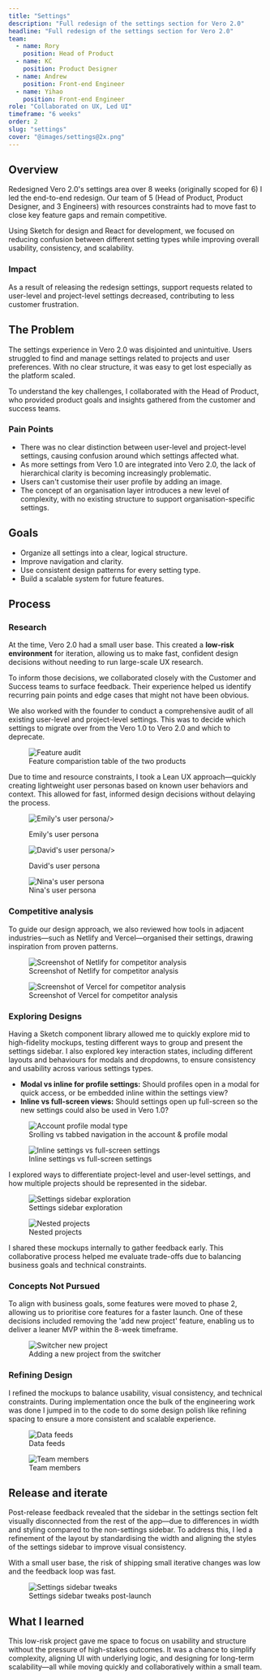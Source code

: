 ```yaml
---
title: "Settings"
description: "Full redesign of the settings section for Vero 2.0"
headline: "Full redesign of the settings section for Vero 2.0"
team:
  - name: Rory
    position: Head of Product
  - name: KC
    position: Product Designer
  - name: Andrew
    position: Front-end Engineer
  - name: Yihao
    position: Front-end Engineer
role: "Collaborated on UX, Led UI"
timeframe: "6 weeks"
order: 2
slug: "settings"
cover: "@images/settings@2x.png"
---
```



## Overview

Redesigned Vero 2.0's settings area over 8 weeks (originally scoped for 6) I led the end-to-end redesign. Our team of 5 (Head of Product, Product Designer, and 3 Engineers) with resources constraints had to move fast to close key feature gaps and remain competitive.

Using Sketch for design and React for development, we focused on reducing confusion between different setting types while improving overall usability, consistency, and scalability.

### Impact

As a result of releasing the redesign settings, support requests related to user-level and project-level settings decreased, contributing to less customer frustration.

## The Problem

The settings experience in Vero 2.0 was disjointed and unintuitive. Users struggled to find and manage settings related to projects and user preferences. With no clear structure, it was easy to get lost especially as the platform scaled.

To understand the key challenges, I collaborated with the Head of Product, who provided product goals and insights gathered from the customer and success teams.

### Pain Points

- There was no clear distinction between user-level and project-level settings, causing confusion
  around which settings affected what.
- As more settings from Vero 1.0 are integrated into Vero 2.0, the lack of hierarchical
  clarity is becoming increasingly problematic.
- Users can't customise their user profile by adding an image.
- The concept of an organisation layer introduces a new level of complexity, with
  no existing structure to support organisation-specific settings.

## Goals

- Organize all settings into a clear, logical structure.
- Improve navigation and clarity.
- Use consistent design patterns for every setting type.
- Build a scalable system for future features.

## Process

### Research

At the time, Vero 2.0 had a small user base. This created a **low-risk environment** for iteration, allowing us to make fast, confident design decisions without needing to run large-scale UX research.

To inform those decisions, we collaborated closely with the Customer and Success teams to surface feedback. Their experience helped us identify recurring pain points and edge cases that might not have been obvious.

We also worked with the founder to conduct a comprehensive audit of all existing user-level and project-level settings. This was to decide which settings to migrate over from the Vero 1.0 to Vero 2.0 and which to deprecate.

<figure>
  <Image
    class="rounded-4xl bg-cyan-50"
    src={featureAuditImage}
    alt="Feature audit"
  />
  <figcaption>Feature comparistion table of the two products</figcaption>
</figure>

Due to time and resource constraints, I took a Lean UX approach—quickly creating
lightweight user personas based on known user behaviors and context. This allowed for
fast, informed design decisions without delaying the process.

<figure>
  <Image
    class="rounded-4xl"
    src={emilyPersonaImage}
    densities={[1, 2]}
    alt="Emily's user persona"

/>

  <figcaption>Emily's user persona</figcaption>
</figure>

<figure>
  <Image
    class="rounded-4xl"
    src={davidPersonaImage}
    densities={[1, 2]}
    alt="David's user persona"

/>

  <figcaption>David's user persona</figcaption>
</figure>

<figure>
  <Image
    class="rounded-4xl"
    src={ninaPersonaImage}
    densities={[1, 2]}
    alt="Nina's user persona"
  />
  <figcaption>Nina's user persona</figcaption>
</figure>

### Competitive analysis

To guide our design approach, we also reviewed how tools in adjacent
industries—such as Netlify and Vercel—organised their settings, drawing
inspiration from proven patterns.

<div class="grid grid-cols-2 gap-10">
  <figure class="!my-0">
    <Image
      class="rounded-3xl outline outline-black/5"
      src={netlifyImage}
      alt="Screenshot of Netlify for competitor analysis"
    />
    <figcaption>Screenshot of Netlify for competitor analysis</figcaption>
  </figure>

  <figure class="!my-0">
    <Image
      class="rounded-3xl outline outline-black/5"
      src={vercelImage}
      alt="Screenshot of Vercel for competitor analysis"
    />
    <figcaption>Screenshot of Vercel for competitor analysis</figcaption>
  </figure>
</div>

### Exploring Designs

Having a Sketch component library allowed me to quickly explore mid to high-fidelity mockups, testing different ways to group and present the settings sidebar. I also explored key interaction states, including different layouts and behaviours for modals and dropdowns, to ensure consistency and usability across various settings types.

- **Modal vs inline for profile settings:** Should profiles open in a modal for quick access, or be
  embedded inline within the settings view?
- **Inline vs full-screen views:** Should settings open up full-screen so the new settings could also be used in Vero 1.0?

<figure>
  <Image
    class="rounded-4xl bg-cyan-50"
    src={accountProfileModalTypeImage}
    alt="Account profile modal type"
  />
  <figcaption>
    Srolling vs tabbed navigation in the account & profile modal
  </figcaption>
</figure>

<figure>
  <Image
    class="rounded-4xl bg-cyan-50"
    src={inlineFullScreenImage}
    alt="Inline settings vs full-screen settings"
  />
  <figcaption>Inline settings vs full-screen settings</figcaption>
</figure>

I explored ways to differentiate project-level and user-level settings, and how
multiple projects should be represented in the sidebar.

<div class="grid grid-cols-1 gap-8 md:grid-cols-3 md:gap-10">
  <figure class="col-span-1 !my-0 md:col-span-2">
    <Image
      class="rounded-3xl bg-cyan-50"
      src={settingsSidebarsImage}
      alt="Settings sidebar exploration"
    />
    <figcaption>Settings sidebar exploration</figcaption>
  </figure>
  <figure class="col-span-1 !my-0">
    <Image
      class="rounded-3xl bg-cyan-50"
      src={nestedProjectsImage}
      alt="Nested projects"
    />
    <figcaption>Nested projects</figcaption>
  </figure>
</div>

I shared these mockups internally to gather feedback early. This collaborative process helped me evaluate trade-offs due to balancing business goals and technical constraints.

### Concepts Not Pursued

To align with business goals, some features were moved to phase 2, allowing us to prioritise core features for a faster launch. One of these decisions included removing the 'add new project' feature, enabling us to deliver a leaner MVP within the 8-week timeframe.

<figure>
  <Image
    class="rounded-4xl bg-cyan-50"
    src={switcherNewProjectImage}
    alt="Switcher new project"
  />
  <figcaption>Adding a new project from the switcher</figcaption>
</figure>

### Refining Design

I refined the mockups to balance usability, visual consistency, and technical constraints. During implementation once the bulk of the engineering work was done I jumped in to the code to do some design polish like refining spacing to ensure a more consistent and scalable experience.

<div class="grid grid-cols-1 gap-8 md:grid-cols-3 md:gap-10">
  <figure class="col-span-1">
    <div class="overflow-hidden rounded-3xl bg-cyan-50">
      <Image
        class="!my-0 rounded-3xl drop-shadow-xl"
        src={dataFeedsImage}
        alt="Data feeds"
      />
    </div>
    <figcaption>Data feeds</figcaption>
  </figure>
  <figure class="col-span-1 md:col-span-2">
    <div class="overflow-hidden rounded-3xl bg-cyan-50">
      <Image
        class="!my-0 rounded-3xl drop-shadow-xl"
        src={teamMembersImage}
        alt="Team members"
      />
    </div>
    <figcaption>Team members</figcaption>
  </figure>
</div>

## Release and iterate

Post-release feedback revealed that the sidebar in the settings section felt visually disconnected from the rest of the app—due to differences in width and styling compared to the non-settings sidebar. To address this, I led a refinement of the layout by standardising the width and
aligning the styles of the settings sidebar to improve visual consistency.

With a small user base, the risk of shipping small iterative changes was low and the feedback loop was fast.

<figure>
  <div class="overflow-hidden rounded-4xl bg-cyan-50">
    <Image
      class="drop-shadow-xl"
      src={settingsSidebarTweaksImage}
      alt="Settings sidebar tweaks"
    />
  </div>
  <figcaption>Settings sidebar tweaks post-launch</figcaption>
</figure>

## What I learned

This low-risk project gave me space to focus on usability and structure without the pressure of high-stakes outcomes. It was a chance to simplify complexity, aligning UI with underlying logic, and designing for long-term scalability—all while moving quickly and collaboratively within a small team.
